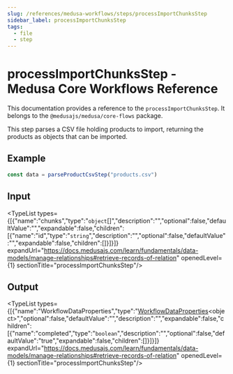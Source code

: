 ```yaml
---
slug: /references/medusa-workflows/steps/processImportChunksStep
sidebar_label: processImportChunksStep
tags:
  - file
  - step
---
```



# processImportChunksStep - Medusa Core Workflows Reference

This documentation provides a reference to the `processImportChunksStep`. It belongs to the `@medusajs/medusa/core-flows` package.

This step parses a CSV file holding products to import, returning the products as
objects that can be imported.

## Example

```ts
const data = parseProductCsvStep("products.csv")
```

## Input

<TypeList types={[{"name":"chunks","type":"`object`[]","description":"","optional":false,"defaultValue":"","expandable":false,"children":[{"name":"id","type":"`string`","description":"","optional":false,"defaultValue":"","expandable":false,"children":[]}]}]} expandUrl="https://docs.medusajs.com/learn/fundamentals/data-models/manage-relationships#retrieve-records-of-relation" openedLevel={1} sectionTitle="processImportChunksStep"/>

## Output

<TypeList types={[{"name":"WorkflowDataProperties","type":"[WorkflowDataProperties](../../../../../workflows/types/workflows.WorkflowDataProperties/page.mdx)&#60;object&#62;","optional":false,"defaultValue":"","description":"","expandable":false,"children":[{"name":"completed","type":"`boolean`","description":"","optional":false,"defaultValue":"true","expandable":false,"children":[]}]}]} expandUrl="https://docs.medusajs.com/learn/fundamentals/data-models/manage-relationships#retrieve-records-of-relation" openedLevel={1} sectionTitle="processImportChunksStep"/>
